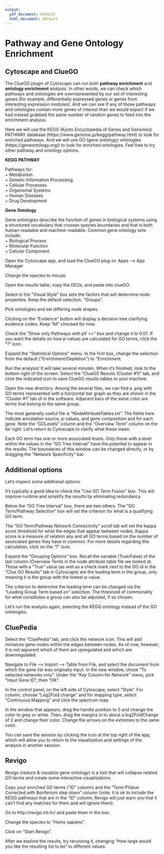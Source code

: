 ```yaml
---
output:
  pdf_document: default
  html_document: default
---
```

# Pathway and Gene Ontology Enrichment

## Cytoscape and ClueGO

The ClueGO plugin of Cytoscape can run both **pathway enrichment** and **ontology enrichment** analysis. In other words, we can check which pathways and ontologies are overrepresented by our set of interesting genes (for example, differentially expressed genes or genes from interesting expression modules). And we can see if any of those pathways and ontologies contain more genes of interest than we would expect if we had instead grabbed the same number of random genes to feed into the enrichment analysis.

Here we will use the KEGG (Kyoto Encyclopedia of Genes and Genomes) PATHWAY database (https://www.genome.jp/kegg/pathway.html) to look for enriched pathways. And we will use GO (gene ontology) ontologies (https://geneontology.org/) to look for enriched ontologies. Feel free to try other pathway and ontology options.

**KEGG PATHWAY**

Pathways for:  
+ Metabolism  
+ Genetic Information Processing  
+ Cellular Processes  
+ Organismal Systems  
+ Human Diseases  
+ Drug Development


**Gene Ontology**

Gene ontologies describe the function of genes in biological systems using a structured vocabulary that crosses species boundaries and that is both human-readable and machine-readable. Common gene ontology sets include:  
+ Biological Process  
+ Molecular Function  
+ Cellular Component


Open the Cytoscape app, and load the ClueGO plug-in: Apps --> App Manager

Change the species to mouse.

Open the results table, copy the DEGs, and paste into clueGO.

Select in the "Visual Style" box sets the factors that will determine node properties. Keep the default selection, "Groups".

Pick ontologies and set differing node shapes.

Clicking on the "Evidence" button will display a decision tree clarifying evidence codes. Keep "All" checked for now.

Check the "Show only Pathways with pV <=" box and change it to 0.01. If you want the details on how p-values are calculated for GO terms, click the “?” icon.

Expand the "Statistical Options" menu. In the first box, change the selection from the default ("Enrichment/Depletion") to "Enrichment.

Run the analysis! It will take several minutes. When it’s finished, look to the bottom right of the screen. Select the "ClueGO Results (Cluster #1)" tab, and click the indicated icon to save ClueGO results tables to your machine.

Open the new directory. Among the several files, we can find a .png with GO terms represented with a horizontal bar graph as they are shown in the “Cluster #1” tab of in the software. Adjacent bars of the same color are terms that belong to the same group.

The most generally useful file is “NodeAttributeTables.txt”. The fields here indicate annotation source, p-values, and gene composition and for each gene. Note the "GOLevels” column and the “Overview Term” column on the far right. Let’s return to Cytoscape to clarify what these mean.

Each GO term has one or more associated levels. Only those with a level within the values in the “GO Tree Interval” have the potential to appear in the results. The boundaries of this window can be changed directly, or by dragging the “Network Specificity” bar.

## Additional options

Let's inspect some additional options.

It’s typically a good idea to check the “Use GO Term Fusion” box. This will improve runtime and simplify the results by eliminating redundancy.

Below the “GO Tree Interval” box, there are two others. The “GO Term/Pathway Selection” box will set the criterion for what is a qualifying GO term.

The “GO Term/Pathway Network Connectivity” scroll tab will set the kappa score threshold for what the edges that appear between nodes. Kappa score is a measure of relation any and all GO terms based on the number of associated genes they have in common. For more details regarding this calculation, click on the “?” icon.

Expand the “Grouping Options” box. Recall the variable (True/False) of the last column (Overview Term) in the node attribute table file we looked at. Those with a “True” value (as well as a check mark next to the GO id in the “Clue GO Results” tab in Cytoscape) are the leading term in the group, only meaning it is the group with the lowest p-value.

The criterion to determine the leading term can be changed via the “Leading Group Term based on” selection. The threshold of commonality for what constitutes a group can also be adjusted, if so chosen.

Let's run the analysis again, selecting the KEGG ontology instead of the GO ontologies.

## CluePedia

Select the "CluePedia" tab, and click the network icon. This will add miniature gene nodes within the edges between nodes. As of now, however, it is not apparent which of them are upregulated and which are downregulated.

Navigate to File –> Import –> Table from File, and select the document from which the gene list was originally input. In the new window, chose “To selected networks only”. Under the “Key Column for Network” menu, pick “Input Gene ID”, then “OK”.

In the control panel, on the left side of Cytoscape, select ”Style”. For column, choose “Log2Fold change” and for mapping type, select “Continuous Mapping” and click the spectrum map.

In the window that appears, drag the handle position to 0 and change the color to grey or white. Then, drag the margins in to about a log2FoldChange of 2 and change their color. Change the arrows on the extremes to the same color.

You can save the session by clicking the icon at the top right of the app, which will allow you to return to the visualization and settings of the analysis in another session.

## Revigo

Revigo (reduce & visualize gene ontology) is a tool that will collapse related GO terms and create some interactive visualizations.

Copy your enriched GO terms ("ID" column) and the "Term PValue Corrected with Bonferroni step down" column (note: it is ok to include the KEGG pathways that are in the "ID" column, Revigo will just warn you that it can't find any matches for them and will ignore them).

Go to http://revigo.irb.hr/ and paste them in the box.

Change the species to "Homo sapiens".

Click on "Start Revigo".

After we explore the results, try rerunning it, changing "How large would you like the resulting list to be" to different values.
